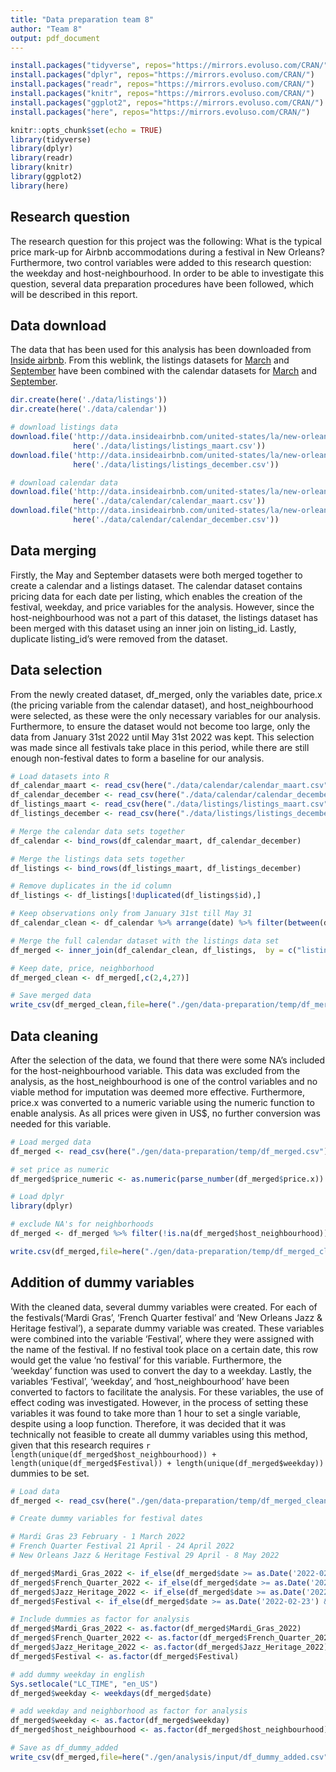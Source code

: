 ---
title: "Data preparation team 8"
author: "Team 8"
output: pdf_document
---
```{r setup-download-packages-dprep, include=FALSE, echo=FALSE, message=FALSE}
install.packages("tidyverse", repos="https://mirrors.evoluso.com/CRAN/")
install.packages("dplyr", repos="https://mirrors.evoluso.com/CRAN/")
install.packages("readr", repos="https://mirrors.evoluso.com/CRAN/")
install.packages("knitr", repos="https://mirrors.evoluso.com/CRAN/")
install.packages("ggplot2", repos="https://mirrors.evoluso.com/CRAN/")
install.packages("here", repos="https://mirrors.evoluso.com/CRAN/")
```
```{r setup, include=FALSE}
knitr::opts_chunk$set(echo = TRUE)
library(tidyverse)
library(dplyr)
library(readr)
library(knitr)
library(ggplot2)
library(here)
```


## Research question

The research question for this project was the following: What is the typical price mark-up for Airbnb accommodations during a festival in New Orleans? Furthermore, two control variables were added to this research question: the weekday and host-neighbourhood. In order to be able to investigate this question, several data preparation procedures have been followed, which will be described in this report. 


## Data download

The data that has been used for this analysis has been downloaded from [Inside airbnb](http://data.insideairbnb.com/united-states). From this weblink, the listings datasets for [March](http://data.insideairbnb.com/united-states/la/new-orleans/2022-03-08/data/listings.csv.gz) and [September](http://data.insideairbnb.com/united-states/la/new-orleans/2021-12-07/data/listings.csv.gz) have been combined with the calendar datasets for [March](http://data.insideairbnb.com/united-states/la/new-orleans/2022-03-08/data/calendar.csv.gz) and [September](http://data.insideairbnb.com/united-states/la/new-orleans/2021-12-07/data/calendar.csv.gz).

```{r data_input, include=FALSE, echo=FALSE}
dir.create(here('./data/listings'))
dir.create(here('./data/calendar'))

# download listings data
download.file('http://data.insideairbnb.com/united-states/la/new-orleans/2022-03-08/data/listings.csv.gz', 
              here('./data/listings/listings_maart.csv'))
download.file('http://data.insideairbnb.com/united-states/la/new-orleans/2021-12-07/data/listings.csv.gz', 
              here('./data/listings/listings_december.csv'))

# download calendar data
download.file('http://data.insideairbnb.com/united-states/la/new-orleans/2022-03-08/data/calendar.csv.gz',
              here('./data/calendar/calendar_maart.csv'))
download.file("http://data.insideairbnb.com/united-states/la/new-orleans/2021-12-07/data/calendar.csv.gz",
              here('./data/calendar/calendar_december.csv'))
```


## Data merging

Firstly, the May and September datasets were both merged together to create a calendar and a listings dataset. The calendar dataset contains pricing data for each date per listing, which enables the creation of the festival, weekday, and price variables for the analysis. However, since the host-neighbourhood was not a part of this dataset, the listings dataset has been merged with this dataset using an inner join on listing_id. Lastly, duplicate listing_id's were removed from the dataset. 

## Data selection

From the newly created dataset, df_merged, only the variables date, price.x (the pricing variable from the calendar dataset), and host_neighbourhood were selected, as these were the only necessary variables for our analysis. Furthermore, to ensure the dataset would not become too large, only the data from January 31st 2022 until May 31st 2022 was kept. This selection was made since all festivals take place in this period, while there are still enough non-festival dates to form a baseline for our analysis.

```{r data_merge, include=FALSE, echo=FALSE}
# Load datasets into R 
df_calendar_maart <- read_csv(here("./data/calendar/calendar_maart.csv"))
df_calendar_december <- read_csv(here("./data/calendar/calendar_december.csv"))
df_listings_maart <- read_csv(here("./data/listings/listings_maart.csv"))
df_listings_december <- read_csv(here("./data/listings/listings_december.csv"))

# Merge the calendar data sets together 
df_calendar <- bind_rows(df_calendar_maart, df_calendar_december)

# Merge the listings data sets together
df_listings <- bind_rows(df_listings_maart, df_listings_december)

# Remove duplicates in the id column
df_listings <- df_listings[!duplicated(df_listings$id),]

# Keep observations only from January 31st till May 31
df_calendar_clean <- df_calendar %>% arrange(date) %>% filter(between(date, as.Date("2022-1-31"), as.Date("2022-5-31")))

# Merge the full calendar dataset with the listings data set
df_merged <- inner_join(df_calendar_clean, df_listings,  by = c("listing_id"="id"))

# Keep date, price, neighborhood
df_merged_clean <- df_merged[,c(2,4,27)]

# Save merged data
write_csv(df_merged_clean,file=here("./gen/data-preparation/temp/df_merged.csv"))
```
## Data cleaning

After the selection of the data, we found that there were some NA's included for the host-neighbourhood variable. This data was excluded from the analysis, as the host_neighbourhood is one of the control variables and no viable method for imputation was deemed more effective. Furthermore, price.x was converted to a numeric variable using the numeric function to enable analysis. As all prices were given in US$, no further conversion was needed for this variable. 

```{r data_clean, include=FALSE, echo=FALSE}
# Load merged data 
df_merged <- read_csv(here("./gen/data-preparation/temp/df_merged.csv"))

# set price as numeric
df_merged$price_numeric <- as.numeric(parse_number(df_merged$price.x))

# Load dplyr
library(dplyr)

# exclude NA's for neighborhoods
df_merged <- df_merged %>% filter(!is.na(df_merged$host_neighbourhood))

write.csv(df_merged,file=here("./gen/data-preparation/temp/df_merged_clean.csv"))
```

## Addition of dummy variables

With the cleaned data, several dummy variables were created. For each of the festivals('Mardi Gras', 'French Quarter festival' and 'New Orleans Jazz & Heritage festival'), a separate dummy variable was created. These variables were combined into the variable 'Festival', where they were assigned with the name of the festival. If no festival took place on a certain date, this row would get the value 'no festival' for this variable. Furthermore, the 'weekday' function was used to convert the day to a weekday. Lastly, the variables 'Festival', 'weekday', and 'host_neighbourhood' have been converted to factors to facilitate the analysis. For these variables, the use of effect coding was investigated. However, in the process of setting these variables it was found to take more than 1 hour to set a single variable, despite using a loop function. Therefore, it was decided that it was technically not feasible to create all dummy variables using this method, given that this research requires `r length(unique(df_merged$host_neighbourhood)) + length(unique(df_merged$Festival)) + length(unique(df_merged$weekday))` dummies to be set.

```{r data_add, include=FALSE, echo=FALSE}
# Load data
df_merged <- read_csv(here("./gen/data-preparation/temp/df_merged_clean.csv"))

# Create dummy variables for festival dates

# Mardi Gras 23 February - 1 March 2022
# French Quarter Festival 21 April - 24 April 2022
# New Orleans Jazz & Heritage Festival 29 April - 8 May 2022

df_merged$Mardi_Gras_2022 <- if_else(df_merged$date >= as.Date('2022-02-23') & df_merged$date <= as.Date('2022-03-01'),TRUE,FALSE)
df_merged$French_Quarter_2022 <- if_else(df_merged$date >= as.Date('2022-04-21') & df_merged$date <= as.Date('2022-04-24'),TRUE,FALSE)
df_merged$Jazz_Heritage_2022 <- if_else(df_merged$date >= as.Date('2022-04-29') & df_merged$date <= as.Date('2022-05-08'),TRUE,FALSE)
df_merged$Festival <- if_else(df_merged$date >= as.Date('2022-02-23') & df_merged$date <= as.Date('2022-03-01'),'Mardi Gras', if_else(df_merged$date >= as.Date('2022-04-21') & df_merged$date <= as.Date('2022-04-24'),"French Quarter Festival",if_else(df_merged$date >= as.Date('2022-04-29') & df_merged$date <= as.Date('2022-05-08'),'New Orleans Jazz & Heritage Festival',"No festival")))

# Include dummies as factor for analysis
df_merged$Mardi_Gras_2022 <- as.factor(df_merged$Mardi_Gras_2022)
df_merged$French_Quarter_2022 <- as.factor(df_merged$French_Quarter_2022)
df_merged$Jazz_Heritage_2022 <- as.factor(df_merged$Jazz_Heritage_2022)
df_merged$Festival <- as.factor(df_merged$Festival)

# add dummy weekday in english
Sys.setlocale("LC_TIME", "en_US")
df_merged$weekday <- weekdays(df_merged$date)

# add weekday and neighborhood as factor for analysis
df_merged$weekday <- as.factor(df_merged$weekday)
df_merged$host_neighbourhood <- as.factor(df_merged$host_neighbourhood)

# Save as df_dummy_added
write_csv(df_merged,file=here("./gen/analysis/input/df_dummy_added.csv"))
```
